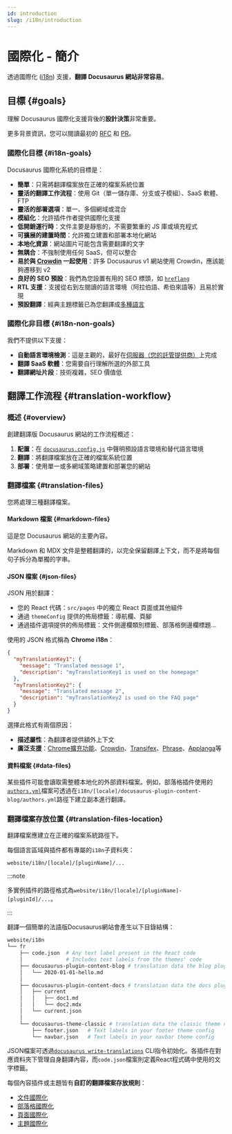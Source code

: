 ```yaml
---
id: introduction
slug: /i18n/introduction
---
```


# 國際化 - 簡介

透過國際化 ([i18n](https://en.wikipedia.org/wiki/Internationalization_and_localization)) 支援，**翻譯 Docusaurus 網站非常容易**。

## 目標 {#goals}

理解 Docusaurus 國際化支援背後的**設計決策**非常重要。

更多背景資訊，您可以閱讀最初的 [RFC](https://github.com/facebook/docusaurus/issues/3317) 和 [PR](https://github.com/facebook/docusaurus/pull/3325)。

### 國際化目標 {#i18n-goals}

Docusaurus 國際化系統的目標是：

- **簡單**：只需將翻譯檔案放在正確的檔案系統位置
- **靈活的翻譯工作流程**：使用 Git（單一儲存庫、分支或子模組）、SaaS 軟體、FTP
- **靈活的部署選項**：單一、多個網域或混合
- **模組化**：允許插件作者提供國際化支援
- **低開銷運行時**：文件主要是靜態的，不需要繁重的 JS 庫或填充程式
- **可擴展的建置時間**：允許獨立建置和部署本地化網站
- **本地化資源**：網站圖片可能包含需要翻譯的文字
- **無耦合**：不強制使用任何 SaaS，但可以整合
- **易於與 [Crowdin](https://crowdin.com/) 一起使用**：許多 Docusaurus v1 網站使用 Crowdin，應該能夠遷移到 v2
- **良好的 SEO 預設**：我們為您設置有用的 SEO 標頭，如 [`hreflang`](https://developers.google.com/search/docs/advanced/crawling/localized-versions)
- **RTL 支援**：支援從右到左閱讀的語言環境（阿拉伯語、希伯來語等）且易於實現
- **預設翻譯**：經典主題標籤已為您翻譯成[多種語言](https://github.com/facebook/docusaurus/tree/main/packages/docusaurus-theme-translations/locales)

### 國際化非目標 {#i18n-non-goals}

我們不提供以下支援：

- **自動語言環境檢測**：這是主觀的，最好在[伺服器（您的託管提供商）](../deployment.mdx)上完成
- **翻譯 SaaS 軟體**：您需要自行理解所選的外部工具
- **翻譯網址片段**：技術複雜，SEO 價值低

## 翻譯工作流程 {#translation-workflow}

### 概述 {#overview}

創建翻譯版 Docusaurus 網站的工作流程概述：

1. **配置**：在 [`docusaurus.config.js`](../api/docusaurus.config.js.mdx#i18n) 中聲明預設語言環境和替代語言環境
2. **翻譯**：將翻譯檔案放在正確的檔案系統位置
3. **部署**：使用單一或多網域策略建置和部署您的網站

### 翻譯檔案 {#translation-files}

您將處理三種翻譯檔案。

#### Markdown 檔案 {#markdown-files}

這是您 Docusaurus 網站的主要內容。

Markdown 和 MDX 文件是整體翻譯的，以完全保留翻譯上下文，而不是將每個句子拆分為單獨的字串。

#### JSON 檔案 {#json-files}

JSON 用於翻譯：

- 您的 React 代碼：`src/pages` 中的獨立 React 頁面或其他組件
- 通過 `themeConfig` 提供的佈局標籤：導航欄、頁腳
- 通過插件選項提供的佈局標籤：文件側邊欄類別標籤、部落格側邊欄標題...

使用的 JSON 格式稱為 **Chrome i18n**：

```json
{
  "myTranslationKey1": {
    "message": "Translated message 1",
    "description": "myTranslationKey1 is used on the homepage"
  },
  "myTranslationKey2": {
    "message": "Translated message 2",
    "description": "myTranslationKey2 is used on the FAQ page"
  }
}
```

選擇此格式有兩個原因：

- **描述屬性**：為翻譯者提供額外上下文
- **廣泛支援**：[Chrome擴充功能](https://developer.chrome.com/docs/extensions/mv2/i18n-messages/)、[Crowdin](https://support.crowdin.com/file-formats/chrome-json/)、[Transifex](https://docs.transifex.com/formats/chrome-json)、[Phrase](https://help.phrase.com/help/chrome-json-messages)、[Applanga](https://www.applanga.com/docs/formats/chrome_i18n_json)等

#### 資料檔案 {#data-files}

某些插件可能會讀取需整體本地化的外部資料檔案。例如，部落格插件使用的[`authors.yml`](../blog.mdx#global-authors)檔案可透過在`i18n/[locale]/docusaurus-plugin-content-blog/authors.yml`路徑下建立副本進行翻譯。

### 翻譯檔案存放位置 {#translation-files-location}

翻譯檔案應建立在正確的檔案系統路徑下。

每個語言區域與插件都有專屬的`i18n`子資料夾：

```
website/i18n/[locale]/[pluginName]/...
```

:::note

多實例插件的路徑格式為`website/i18n/[locale]/[pluginName]-[pluginId]/...`。

:::

翻譯一個簡單的法語版Docusaurus網站會產生以下目錄結構：

```bash
website/i18n
└── fr
    ├── code.json  # Any text label present in the React code
    │              # Includes text labels from the themes' code
    ├── docusaurus-plugin-content-blog # translation data the blog plugin needs
    │   └── 2020-01-01-hello.md
    │
    ├── docusaurus-plugin-content-docs # translation data the docs plugin needs
    │   ├── current
    │   │   ├── doc1.md
    │   │   └── doc2.mdx
    │   └── current.json
    │
    └── docusaurus-theme-classic # translation data the classic theme needs
        ├── footer.json   # Text labels in your footer theme config
        └── navbar.json   # Text labels in your navbar theme config
```

JSON檔案可透過[`docusaurus write-translations`](../cli.mdx#docusaurus-write-translations-sitedir) CLI指令初始化。各插件在對應資料夾下管理自身翻譯內容，而`code.json`檔案則定義React程式碼中使用的文字標籤。

每個內容插件或主題皆有**自訂的翻譯檔案存放規則**：

- [文件國際化](../api/plugins/plugin-content-docs.mdx#i18n)
- [部落格國際化](../api/plugins/plugin-content-blog.mdx#i18n)
- [頁面國際化](../api/plugins/plugin-content-pages.mdx#i18n)
- [主題國際化](../api/themes/theme-configuration.mdx#i18n)